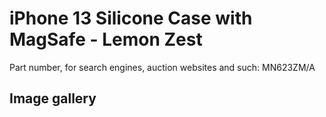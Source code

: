 
# iPhone 13 Silicone Case with MagSafe - Lemon Zest

Part number, for search engines, auction websites and such: MN623ZM/A

## Image gallery

<div style={{ width: "768px" }}>
  <GalleryComponent
    images={[
      {
        original: "/everysource/MN623.png",
        thumbnail: "/everypreview/MN623.png",
      },
      {
        original: "/everysource/MN623_AV1.png",
        thumbnail: "/everypreview/MN623_AV1.png",
      },
      {
        original: "/everysource/MN623_AV2.png",
        thumbnail: "/everypreview/MN623_AV2.png",
      },
      {
        original: "/everysource/MN623_AV3.png",
        thumbnail: "/everypreview/MN623_AV3.png",
      },
      {
        original: "/everysource/MN623_AV4.png",
        thumbnail: "/everypreview/MN623_AV4.png",
      },
      {
        original: "/everysource/MN623_AV5.png",
        thumbnail: "/everypreview/MN623_AV5.png",
      },
      {
        original: "/everysource/MN623_AV6.png",
        thumbnail: "/everypreview/MN623_AV6.png",
      },
      {
        original: "/everysource/MN623_AV7.png",
        thumbnail: "/everypreview/MN623_AV7.png",
      }
    ]}
  />
</div>